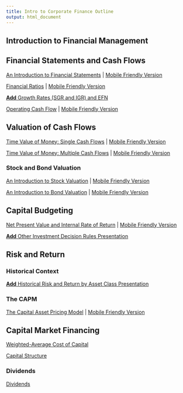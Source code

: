 ```yaml
---
title: Intro to Corporate Finance Outline
output: html_document
---
```


## Introduction to Financial Management

## Financial Statements and Cash Flows

[An Introduction to Financial Statements](https://micfm.shinyapps.io/basic_financial_statements) | [Mobile Friendly Version](https://micfm.shinyapps.io/basic_financial_statements_mobile)

[Financial Ratios](https://micfm.shinyapps.io/Financial_Ratios) | [Mobile Friendly Version](https://micfm.shinyapps.io/Financial_Ratios_mobile)

[**Add** Growth Rates (SGR and IGR) and EFN]()

[Operating Cash Flow](https://micfm.shinyapps.io/OCFs) | [Mobile Friendly Version](https://micfm.shinyapps.io/OCFs_mobile)

## Valuation of Cash Flows

[Time Value of Money: Single Cash Flows](https://micfm.shinyapps.io/TVM_Single_CFs) | [Mobile Friendly Version](https://micfm.shinyapps.io/TVM_Single_CFs_mobile)

[Time Value of Money: Multiple Cash Flows](https://micfm.shinyapps.io/TVM_Multiple_CFs/) | [Mobile Friendly Version](https://micfm.shinyapps.io/TVM_Multiple_CFs_mobile)

### Stock and Bond Valuation

[An Introduction to Stock Valuation](https://micfm.shinyapps.io/intro_stock_valuation/) | [Mobile Friendly Version](https://micfm.shinyapps.io/intro_stock_valuation_mobile)

[An Introduction to Bond Valuation](https://micfm.shinyapps.io/intro_bond_valuation) | [Mobile Friendly Version](https://micfm.shinyapps.io/intro_bond_valuation_mobile/)

## Capital Budgeting

[Net Present Value and Internal Rate of Return](https://micfm.shinyapps.io/NPV_and_IRR/) | [Mobile Friendly Version](https://micfm.shinyapps.io/NPV_and_IRR_mobile)

[**Add** Other Investment Decision Rules Presentation]() 

## Risk and Return

### Historical Context

[**Add** Historical Risk and Return by Asset Class Presentation]()

### The CAPM

[The Capital Asset Pricing Model](https://micfm.shinyapps.io/The_CAPM) | [Mobile Friendly Version](https://micfm.shinyapps.io/The_CAPM_mobile)

## Capital Market Financing

[Weighted-Average Cost of Capital]()

[Capital Structure]()

### Dividends

[Dividends]()